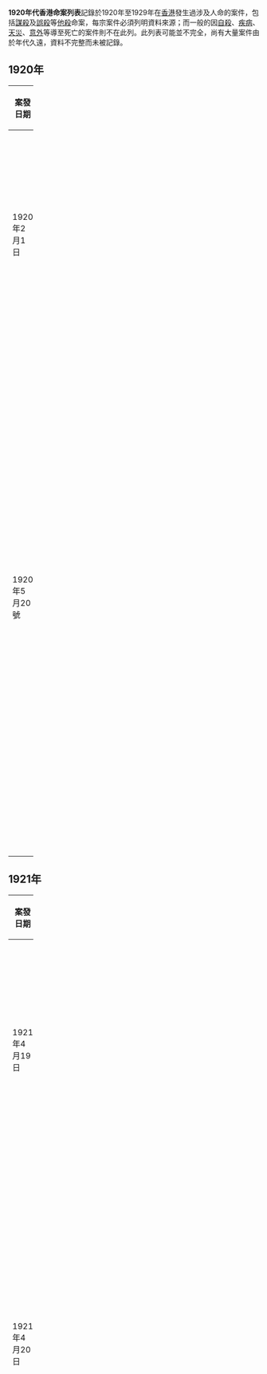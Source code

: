 '''1920年代香港命案列表'''記錄於1920年至1929年在[[香港|香港]]發生過涉及人命的案件，包括[[謀殺|謀殺]]及[[誤殺|誤殺]]等[[他殺|他殺]]命案，每宗案件必須列明資料來源；而一般的因[[自殺|自殺]]、[[疾病|疾病]]、[[天災|天災]]、[[意外|意外]]等導至死亡的案件則不在此列。此列表可能並不完全，尚有大量案件由於年代久遠，資料不完整而未被記錄。

== 1920年 ==
{|class="wikitable" width="100%"
|-
! width="15%" | 案發日期 !! width="20%" | 案件 !! width="65%" | 簡介 
|-

| 1920年2月1日 || 油麻地避風塘女屍案 || 油麻地避風塘海面發現一具女屍，手足被綑綁但無傷痕，疑被他殺。<ref>{{cite news |title=拾獲女屍 |date=1920-02-03 |work=香港華字日報 |page=3 |url= }}</ref>
|-
|1920年5月20號
|堅尼地城謀殺案
|麥華於西環堅尼地城4X號貨倉前刺死苦力陳燦。被告因死者以前是牛王仔， 對其割包搶米之事有所干涉， 兩人因此有所積怨<ref>{{Cite news|url=https://mmis.hkpl.gov.hk/coverpage/-/coverpage/view?_coverpage_WAR_mmisportalportlet_hsf=%E5%91%BD%E6%A1%88&_coverpage_WAR_mmisportalportlet_actual_q=%28%20verbatim_dc.collection%3A%28%22Old%5C%20HK%5C%20Newspapers%22%29%20%29%20AND+%28%20%28%20allTermsMandatory%3A%28true%29%20OR+all_dc.title%3A%28%E5%91%BD%E6%A1%88%29%20OR+all_dc.creator%3A%28%E5%91%BD%E6%A1%88%29%20OR+all_dc.contributor%3A%28%E5%91%BD%E6%A1%88%29%20OR+all_dc.subject%3A%28%E5%91%BD%E6%A1%88%29%20OR+fulltext%3A%28%E5%91%BD%E6%A1%88%29%20OR+all_dc.description%3A%28%E5%91%BD%E6%A1%88%29%20%29%20%29&_coverpage_WAR_mmisportalportlet_sort_field=dc.publicationdate_bsort&p_r_p_-1078056564_c=QF757YsWv59H%2FuxqfBwEJBHSzNMdleqg&_coverpage_WAR_mmisportalportlet_o=61&_coverpage_WAR_mmisportalportlet_sort_order=asc&_coverpage_WAR_mmisportalportlet_filter=dc.publicationdate_dt%3A%5B1920-01-01T00%3A00%3A00Z+TO+1929-12-31T15%3A59%3A59Z%5D|title=三年前之命案重題（6頁）|work=香港華字日報|publisher=922-08-18}}</ref>。 麥華被判死刑<ref>{{Cite news|url=https://mmis.hkpl.gov.hk/coverpage/-/coverpage/view?_coverpage_WAR_mmisportalportlet_hsf=%E9%BA%A5%E8%8F%AF&p_r_p_-1078056564_c=QF757YsWv59H%2FuxqfBwEJKPU%2BPzQ3ldZ&_coverpage_WAR_mmisportalportlet_o=1&_coverpage_WAR_mmisportalportlet_actual_q=%28%20verbatim_dc.collection%3A%28%22Old%5C%20HK%5C%20Newspapers%22%29%20%29%20AND+%28%20%28%20allTermsMandatory%3A%28true%29%20OR+all_dc.title%3A%28%E9%BA%A5%E8%8F%AF%29%20OR+all_dc.creator%3A%28%E9%BA%A5%E8%8F%AF%29%20OR+all_dc.contributor%3A%28%E9%BA%A5%E8%8F%AF%29%20OR+all_dc.subject%3A%28%E9%BA%A5%E8%8F%AF%29%20OR+fulltext%3A%28%E9%BA%A5%E8%8F%AF%29%20OR+all_dc.description%3A%28%E9%BA%A5%E8%8F%AF%29%20%29%20%29&_coverpage_WAR_mmisportalportlet_sort_field=score&_coverpage_WAR_mmisportalportlet_sort_order=desc&_coverpage_WAR_mmisportalportlet_filter=dc.publicationdate_dt%3A%5B1920-01-01T00%3A00%3A00Z+TO+1929-12-31T15%3A59%3A59Z%5D|title=謀殺案判結麥華被控謀殺陳燦一案|publisher=香港華字日報|date=1922-09-28}}</ref>， 於1922年10月25日上午6時伏法。 <ref>{{Cite news|url=https://mmis.hkpl.gov.hk/coverpage/-/coverpage/view?_coverpage_WAR_mmisportalportlet_hsf=%E9%BA%A5%E8%8F%AF&_coverpage_WAR_mmisportalportlet_actual_q=%28%20verbatim_dc.collection%3A%28%22Old%5C%20HK%5C%20Newspapers%22%29%20%29%20AND+%28%20%28%20allTermsMandatory%3A%28true%29%20OR+all_dc.title%3A%28%E9%BA%A5%E8%8F%AF%29%20OR+all_dc.creator%3A%28%E9%BA%A5%E8%8F%AF%29%20OR+all_dc.contributor%3A%28%E9%BA%A5%E8%8F%AF%29%20OR+all_dc.subject%3A%28%E9%BA%A5%E8%8F%AF%29%20OR+fulltext%3A%28%E9%BA%A5%E8%8F%AF%29%20OR+all_dc.description%3A%28%E9%BA%A5%E8%8F%AF%29%20%29%20%29&_coverpage_WAR_mmisportalportlet_sort_field=score&p_r_p_-1078056564_c=QF757YsWv59H%2FuxqfBwEJIsbFvlcd35z&_coverpage_WAR_mmisportalportlet_o=0&_coverpage_WAR_mmisportalportlet_sort_order=desc&_coverpage_WAR_mmisportalportlet_filter=dc.publicationdate_dt%3A%5B1920-01-01T00%3A00%3A00Z+TO+1929-12-31T15%3A59%3A59Z%5D|title=麥華仔受繯首刑|work=香港華字日報|date=1922-10-26}}</ref>
|}

== 1921年 ==
{|class="wikitable" width="100%"
|-
! width="15%" | 案發日期 !! width="20%" | 案件 !! width="65%" | 簡介 
|-

| 1921年4月19日 || 西環暗殺案 || 案發於西環第三街七十號三樓，黃覺被人以利刀刺中小腹，男子陳柄被捕。<ref>{{cite news |title=西環暗殺案 |date=1921-04-22 |work=香港華字日報 |page=12 |url= }}</ref>
|-

| 1921年4月20日 || 福生輪船命案 || 福生輪船由星加坡解返徒犯杜紀明經香港回潮汕原籍時，在船上因事與水手打架，杜紀明被人用鐵枝擊打頭部，重傷不治。<ref>{{cite news |title=船上人命案 |date=1921-04-20 |work=香港華字日報 |page=9 |url= }}</ref>
|-

| 1921年4月21日 || 貴華里苦力館命案 || 下午二時四十五分，貴華里五號三樓的苦力館發生打架，梁法（三十餘歲）被四人以利劍刺傷背脊、大脾、肚腹、左脅各處，梁法負責奔出，華警（550號）巡至，捕獲一名兇徒並執獲一把利劍，梁法指有人刺傷他並搶去其身上二百四十元銀紙，之後梁法傷重不治。警偵查後發現事件與賭博有關，涉事者為新寗輪船僱工，鶴山人麥林及新安人麥全被控。<ref>{{cite news |title=貴華里命案 |date=1921-04-22 |work=香港華字日報 |page=12 |url= }}</ref><ref>{{cite news |title=貴華里命案 |date=1921-04-23 |work=香港華字日報 |page=6 |url= }}</ref><ref>{{cite news |title=貴華里命案提堂 |date=1921-04-25 |work=香港華字日報 |page=6 |url= }}</ref>
|-

| 1921年5月11日 || 油麻地新填地街命案 || 下午四時許，以洗衣為業的婦人崔五，於油麻地新填地街456號門口，被熟客陳鍚珍以利刀連斬五刀，當場斃命。<ref>{{cite news |title=油麻地命案續聞 |date=1921-05-13 |work=香港華字日報 |page=6 |url= }}</ref>
|-
|1921年5月22日前（大概）
|上環新街市街苦力命案
|苦力謝詳被英差41號因懷疑街頭聚賭被在太陽穴猛擊一下， 謝逃跑時撞向牆角倒下， 英差追上連踢三腳， 其後斃命。其妻指英差嘗試以數百元擺平事件。法庭終判被告意外死亡。<ref>{{Cite news|url=https://mmis.hkpl.gov.hk/coverpage/-/coverpage/view?_coverpage_WAR_mmisportalportlet_hsf=%E8%8B%A6%E5%8A%9B%E6%84%8F%E5%A4%96&p_r_p_-1078056564_c=QF757YsWv59H%2FuxqfBwEJIV3kZ3ADjKh&_coverpage_WAR_mmisportalportlet_o=1&_coverpage_WAR_mmisportalportlet_actual_q=%28%20verbatim_dc.collection%3A%28%22Old%5C%20HK%5C%20Newspapers%22%29%20%29%20AND+%28%20%28%20allTermsMandatory%3A%28true%29%20OR+all_dc.title%3A%28%E8%8B%A6%E5%8A%9B%E6%84%8F%E5%A4%96%29%20OR+all_dc.creator%3A%28%E8%8B%A6%E5%8A%9B%E6%84%8F%E5%A4%96%29%20OR+all_dc.contributor%3A%28%E8%8B%A6%E5%8A%9B%E6%84%8F%E5%A4%96%29%20OR+all_dc.subject%3A%28%E8%8B%A6%E5%8A%9B%E6%84%8F%E5%A4%96%29%20OR+fulltext%3A%28%E8%8B%A6%E5%8A%9B%E6%84%8F%E5%A4%96%29%20OR+all_dc.description%3A%28%E8%8B%A6%E5%8A%9B%E6%84%8F%E5%A4%96%29%20%29%20%29&_coverpage_WAR_mmisportalportlet_sort_field=dc.publicationdate_bsort&_coverpage_WAR_mmisportalportlet_sort_order=asc|title=開審苦力意外殞命案續|work=香港華字日報 （９頁）|date=1921-06-15}}</ref> 
|-
|1921年6月12日
|咖啡園日人被殺案
|晚上8時許，日人棺匠xx芝加於咖啡園內被刺身亡。<ref>{{Cite news|url=https://mmis.hkpl.gov.hk/coverpage/-/coverpage/view?_coverpage_WAR_mmisportalportlet_hsf=%E5%92%96%E5%95%A1%E5%9C%92&_coverpage_WAR_mmisportalportlet_actual_q=%28%20verbatim_dc.collection%3A%28%22Old%5C%20HK%5C%20Newspapers%22%29%20%29%20AND+%28%20%28%20allTermsMandatory%3A%28true%29%20OR+all_dc.title%3A%28%E5%92%96%E5%95%A1%E5%9C%92%29%20OR+all_dc.creator%3A%28%E5%92%96%E5%95%A1%E5%9C%92%29%20OR+all_dc.contributor%3A%28%E5%92%96%E5%95%A1%E5%9C%92%29%20OR+all_dc.subject%3A%28%E5%92%96%E5%95%A1%E5%9C%92%29%20OR+fulltext%3A%28%E5%92%96%E5%95%A1%E5%9C%92%29%20OR+all_dc.description%3A%28%E5%92%96%E5%95%A1%E5%9C%92%29%20%29%20%29&_coverpage_WAR_mmisportalportlet_sort_field=dc.publicationdate_bsort&p_r_p_-1078056564_c=QF757YsWv59H%2FuxqfBwEJJ2VUM8eJ64D&_coverpage_WAR_mmisportalportlet_o=4&_coverpage_WAR_mmisportalportlet_sort_order=asc|title=咖啡園謀殺案|work=香港華字日報,|date=1921-06-13}}</ref><ref>{{Cite news|url=https://mmis.hkpl.gov.hk/coverpage/-/coverpage/view?_coverpage_WAR_mmisportalportlet_hsf=Hong+Kong+Telegraph+1921-06-13&_coverpage_WAR_mmisportalportlet_actual_q=%28%20all_dc.title%3A%28%22Hong%5C%20Kong%5C%20Telegraph%22%29%29%20AND+%28%20verbatim_dc.collection%3A%28%22Old%5C%20HK%5C%20Newspapers%22%29%29&_coverpage_WAR_mmisportalportlet_sort_field=dc.publicationdate_bsort&_coverpage_WAR_mmisportalportlet_freetext_filter=1921-06-13&p_r_p_-1078056564_c=QF757YsWv5%2FH7zGe%2FKF%2BFM4bBrsXZd5A&_coverpage_WAR_mmisportalportlet_o=0&_coverpage_WAR_mmisportalportlet_sort_order=desc|title=Japanese Murdered －A serious affairs at Sookumpoo|work=The Hong Kong Telegraph|accessdate=|date=1921-06-13}}</ref>
|-
|1921年7月6日
|李福隆謀殺案
|雷州半島大賊李福隆 （30餘歲， 外號妃肥）於油麻地新填地街式式酒樓被槍殺， 楊隋昌（37歲）被控告謀殺<ref>{{Cite news|url=https://mmis.hkpl.gov.hk/coverpage/-/coverpage/view?_coverpage_WAR_mmisportalportlet_hsf=%E6%9D%8E%E7%A6%8F%E9%9A%86&_coverpage_WAR_mmisportalportlet_actual_q=%28%20verbatim_dc.collection%3A%28%22Old%5C%20HK%5C%20Newspapers%22%29%20%29%20AND+%28%20%28%20allTermsMandatory%3A%28true%29%20OR+all_dc.title%3A%28%E6%9D%8E%E7%A6%8F%E9%9A%86%29%20OR+all_dc.creator%3A%28%E6%9D%8E%E7%A6%8F%E9%9A%86%29%20OR+all_dc.contributor%3A%28%E6%9D%8E%E7%A6%8F%E9%9A%86%29%20OR+all_dc.subject%3A%28%E6%9D%8E%E7%A6%8F%E9%9A%86%29%20OR+fulltext%3A%28%E6%9D%8E%E7%A6%8F%E9%9A%86%29%20OR+all_dc.description%3A%28%E6%9D%8E%E7%A6%8F%E9%9A%86%29%20%29%20%29&_coverpage_WAR_mmisportalportlet_sort_field=dc.publicationdate_bsort&p_r_p_-1078056564_c=QF757YsWv59H%2FuxqfBwEJP1BQyd3sB%2Ba&_coverpage_WAR_mmisportalportlet_o=26&_coverpage_WAR_mmisportalportlet_sort_order=asc|title=謀殺李福隆案提堂|work=華字日報 (6頁）|date=1921-07-09}}</ref>。 李福隆大有背景，燒殺搶劫，殘害百姓， 活躍於雷州半島及海南島一帶， 後來港購買武器被刺殺。<ref>{{Cite web|title=民國時期土匪恐怖活動研究|url=http://www.criminallaw.com.cn/article/default.asp?id=10501}}</ref>
|-
|1921年8月13日
|康樂酒店命案
|晚上11時半，西班牙人鴨都喇在酒店3樓被其妻刺死。 妻癇疾未癒，懷疑神志錯亂下殺人。 <ref>{{Cite news|url=https://mmis.hkpl.gov.hk/coverpage/-/coverpage/view?_coverpage_WAR_mmisportalportlet_hsf=%E5%91%BD%E6%A1%88&p_r_p_-1078056564_c=QF757YsWv59H%2FuxqfBwEJP2EfZVLGrLS&_coverpage_WAR_mmisportalportlet_o=26&_coverpage_WAR_mmisportalportlet_actual_q=%28%20verbatim_dc.collection%3A%28%22Old%5C%20HK%5C%20Newspapers%22%29%20%29%20AND+%28%20%28%20allTermsMandatory%3A%28true%29%20OR+all_dc.title%3A%28%E5%91%BD%E6%A1%88%29%20OR+all_dc.creator%3A%28%E5%91%BD%E6%A1%88%29%20OR+all_dc.contributor%3A%28%E5%91%BD%E6%A1%88%29%20OR+all_dc.subject%3A%28%E5%91%BD%E6%A1%88%29%20OR+fulltext%3A%28%E5%91%BD%E6%A1%88%29%20OR+all_dc.description%3A%28%E5%91%BD%E6%A1%88%29%20%29%20%29&_coverpage_WAR_mmisportalportlet_sort_order=asc&_coverpage_WAR_mmisportalportlet_sort_field=dc.publicationdate_bsort&_coverpage_WAR_mmisportalportlet_filter=dc.publicationdate_dt%3A%5B1920-01-01T00%3A00%3A00Z+TO+1929-12-31T15%3A59%3A59Z%5D|title=康樂酒店命案續聞|work=香港華字日報（3頁）|date=1921-08-16}}</ref>
|-
|1921年8月16日
|周豐年戲班李少帆被殺案
|晚上8時半， [https://xiangyu-macau.oss-cn-hongkong.aliyuncs.com/app/szb/pc/content/202009/21/content_71086.html 李少帆]在中環和平戲院演出《和尙娶老婆》之際， 被一百布長衫男子槍斃。 事後小販楊高（28歲）於廁所被捕， 但疑犯身上找不到任何兇器，疑點衆多，實無法證明他就是兇手，最後無罪釋放，但有探員懷疑與女色有關。 <ref>{{Cite news|url=https://mmis.hkpl.gov.hk/coverpage/-/coverpage/view?_coverpage_WAR_mmisportalportlet_hsf=%E6%9D%8E%E5%B0%91%E5%B8%86&p_r_p_-1078056564_c=QF757YsWv59H%2FuxqfBwEJK1ZuL7RR2JG&_coverpage_WAR_mmisportalportlet_o=0&_coverpage_WAR_mmisportalportlet_actual_q=%28%20verbatim_dc.collection%3A%28%22Old%5C%20HK%5C%20Newspapers%22%29%20%29%20AND+%28%20%28%20allTermsMandatory%3A%28true%29%20OR+all_dc.title%3A%28%E6%9D%8E%E5%B0%91%E5%B8%86%29%20OR+all_dc.creator%3A%28%E6%9D%8E%E5%B0%91%E5%B8%86%29%20OR+all_dc.contributor%3A%28%E6%9D%8E%E5%B0%91%E5%B8%86%29%20OR+all_dc.subject%3A%28%E6%9D%8E%E5%B0%91%E5%B8%86%29%20OR+fulltext%3A%28%E6%9D%8E%E5%B0%91%E5%B8%86%29%20OR+all_dc.description%3A%28%E6%9D%8E%E5%B0%91%E5%B8%86%29%20%29%20%29&_coverpage_WAR_mmisportalportlet_sort_field=dc.publicationdate_bsort&_coverpage_WAR_mmisportalportlet_sort_order=asc|title=李少帆被人狙擊殞命續聞|work=香港華字日報|date=1921-08-18}}</ref><ref>{{Cite news|url=https://mmis.hkpl.gov.hk/coverpage/-/coverpage/view?_coverpage_WAR_mmisportalportlet_hsf=%E6%9D%8E%E5%B0%91%E5%B8%86&p_r_p_-1078056564_c=QF757YsWv59H%2FuxqfBwEJIAqS6aFDGFy&_coverpage_WAR_mmisportalportlet_o=16&_coverpage_WAR_mmisportalportlet_actual_q=%28%20verbatim_dc.collection%3A%28%22Old%5C%20HK%5C%20Newspapers%22%29%20%29%20AND+%28%20%28%20allTermsMandatory%3A%28true%29%20OR+all_dc.title%3A%28%E6%9D%8E%E5%B0%91%E5%B8%86%29%20OR+all_dc.creator%3A%28%E6%9D%8E%E5%B0%91%E5%B8%86%29%20OR+all_dc.contributor%3A%28%E6%9D%8E%E5%B0%91%E5%B8%86%29%20OR+all_dc.subject%3A%28%E6%9D%8E%E5%B0%91%E5%B8%86%29%20OR+fulltext%3A%28%E6%9D%8E%E5%B0%91%E5%B8%86%29%20OR+all_dc.description%3A%28%E6%9D%8E%E5%B0%91%E5%B8%86%29%20%29%20%29&_coverpage_WAR_mmisportalportlet_sort_field=dc.publicationdate_bsort&_coverpage_WAR_mmisportalportlet_sort_order=asc|title=被控謀殺李少帆案判決楊高無罪釋放|work=香港華字日報|date=1921-09-14}}</ref>李出殯之日於大道中婦女觀者眾多，被街市中人斥不知廉恥， 對其撒以魚鱗魚血， 或以石頭投擲。<ref>{{Cite news|url=https://mmis.hkpl.gov.hk/coverpage/-/coverpage/view?_coverpage_WAR_mmisportalportlet_hsf=%E6%9D%8E%E5%B0%91%E5%B8%86&p_r_p_-1078056564_c=QF757YsWv59H%2FuxqfBwEJN91bdK3MgE%2F&_coverpage_WAR_mmisportalportlet_o=2&_coverpage_WAR_mmisportalportlet_actual_q=%28%20verbatim_dc.collection%3A%28%22Old%5C%20HK%5C%20Newspapers%22%29%20%29%20AND+%28%20%28%20allTermsMandatory%3A%28true%29%20OR+all_dc.title%3A%28%E6%9D%8E%E5%B0%91%E5%B8%86%29%20OR+all_dc.creator%3A%28%E6%9D%8E%E5%B0%91%E5%B8%86%29%20OR+all_dc.contributor%3A%28%E6%9D%8E%E5%B0%91%E5%B8%86%29%20OR+all_dc.subject%3A%28%E6%9D%8E%E5%B0%91%E5%B8%86%29%20OR+fulltext%3A%28%E6%9D%8E%E5%B0%91%E5%B8%86%29%20OR+all_dc.description%3A%28%E6%9D%8E%E5%B0%91%E5%B8%86%29%20%29%20%29&_coverpage_WAR_mmisportalportlet_sort_order=asc&_coverpage_WAR_mmisportalportlet_sort_field=dc.publicationdate_bsort|title=李少帆中槍殞命四誌|work=香港華字日報|date=1921-08-22}}</ref> 
|-
|1921年8月20日
|灣仔命案
|灣仔海旁東37號順興單車鋪店東黃發被人槍殺。<ref>{{Cite news|url=https://mmis.hkpl.gov.hk/coverpage/-/coverpage/view?_coverpage_WAR_mmisportalportlet_hsf=%E5%91%BD%E6%A1%88&p_r_p_-1078056564_c=QF757YsWv59H%2FuxqfBwEJIRhMFpZfmEW&_coverpage_WAR_mmisportalportlet_o=34&_coverpage_WAR_mmisportalportlet_actual_q=%28%20verbatim_dc.collection%3A%28%22Old%5C%20HK%5C%20Newspapers%22%29%20%29%20AND+%28%20%28%20allTermsMandatory%3A%28true%29%20OR+all_dc.title%3A%28%E5%91%BD%E6%A1%88%29%20OR+all_dc.creator%3A%28%E5%91%BD%E6%A1%88%29%20OR+all_dc.contributor%3A%28%E5%91%BD%E6%A1%88%29%20OR+all_dc.subject%3A%28%E5%91%BD%E6%A1%88%29%20OR+fulltext%3A%28%E5%91%BD%E6%A1%88%29%20OR+all_dc.description%3A%28%E5%91%BD%E6%A1%88%29%20%29%20%29&_coverpage_WAR_mmisportalportlet_sort_field=dc.publicationdate_bsort&_coverpage_WAR_mmisportalportlet_sort_order=asc&_coverpage_WAR_mmisportalportlet_filter=dc.publicationdate_dt%3A%5B1920-01-01T00%3A00%3A00Z+TO+1929-12-31T15%3A59%3A59Z%5D|title=灣仔命案續聞|work=香港華字日報|date=1921-10-25}}</ref>
|}

== 1922年 ==
{|class="wikitable" width="100%"
|-
! width="15%" | 案發日期 !! width="20%" | 案件 !! width="65%" | 簡介 
|-

| 1922年2月24日 || 寶泰辦館副司理被殺案 || 海員梁和（28歲）開槍擊斃寶泰辦館副司理梁玉堂，謀殺罪成，判繯首死刑。1922年8月30日在域利監獄內執行繯首死刑。<ref>{{cite news |title=海員梁和已執行繯首刑 |date=1922-08-31 |work=香港華字日報 |page=3 |url= }}</ref>
|-

| 1922年5月8日 || 深水南灣浮屍案 || 深水南灣海面發現一具男屍，男屍約二十歲，無穿衣服，兩手在前被綑綁，頸有勒痕，下半身已失去。<ref>{{cite news |title=海有浮屍 |date=1922-05-09 |work=香港華字日報 |page=6 |url= }}</ref> 死者為鄧福志，於其兄走私硫磺樟腦獲利。 案發當日兄弟及姪出海，突然被人追截並擄走及綑綁。根據一證人蛋婦稱， 有人喝罵其兄弟向東莞差弁報告以致其走私被截獲，兄弟否認。 後來姪自行鬆綁跳海， 兄弟被拋下水。<ref>{{Cite news|url=https://mmis.hkpl.gov.hk/coverpage/-/coverpage/view?_coverpage_WAR_mmisportalportlet_hsf=%E6%B7%B1%E6%B0%B4%E7%81%A3&p_r_p_-1078056564_c=QF757YsWv59H%2FuxqfBwEJLxI%2FvlwoniA&_coverpage_WAR_mmisportalportlet_o=3&_coverpage_WAR_mmisportalportlet_actual_q=%28%20verbatim_dc.collection%3A%28%22Old%5C%20HK%5C%20Newspapers%22%29%20%29%20AND+%28%20%28%20allTermsMandatory%3A%28true%29%20OR+all_dc.title%3A%28%E6%B7%B1%E6%B0%B4%E7%81%A3%29%20OR+all_dc.creator%3A%28%E6%B7%B1%E6%B0%B4%E7%81%A3%29%20OR+all_dc.contributor%3A%28%E6%B7%B1%E6%B0%B4%E7%81%A3%29%20OR+all_dc.subject%3A%28%E6%B7%B1%E6%B0%B4%E7%81%A3%29%20OR+fulltext%3A%28%E6%B7%B1%E6%B0%B4%E7%81%A3%29%20OR+all_dc.description%3A%28%E6%B7%B1%E6%B0%B4%E7%81%A3%29%20%29%20%29&_coverpage_WAR_mmisportalportlet_sort_field=score&_coverpage_WAR_mmisportalportlet_sort_order=desc&_coverpage_WAR_mmisportalportlet_filter=dc.publicationdate_dt%3A%5B1920-01-01T00%3A00%3A00Z+TO+1929-12-31T15%3A59%3A59Z%5D|title=深水灣命案開審|work=香港華字日報|date=1922-05-19}}</ref>譚興、譚泰、譚美、譚根四人被告謀殺<ref>{{Cite news|url=https://mmis.hkpl.gov.hk/coverpage/-/coverpage/view?_coverpage_WAR_mmisportalportlet_hsf=%E6%B7%B1%E6%B0%B4%E7%81%A3&_coverpage_WAR_mmisportalportlet_actual_q=%28%20verbatim_dc.collection%3A%28%22Old%5C%20HK%5C%20Newspapers%22%29%20%29%20AND+%28%20%28%20allTermsMandatory%3A%28true%29%20OR+all_dc.title%3A%28%E6%B7%B1%E6%B0%B4%E7%81%A3%29%20OR+all_dc.creator%3A%28%E6%B7%B1%E6%B0%B4%E7%81%A3%29%20OR+all_dc.contributor%3A%28%E6%B7%B1%E6%B0%B4%E7%81%A3%29%20OR+all_dc.subject%3A%28%E6%B7%B1%E6%B0%B4%E7%81%A3%29%20OR+fulltext%3A%28%E6%B7%B1%E6%B0%B4%E7%81%A3%29%20OR+all_dc.description%3A%28%E6%B7%B1%E6%B0%B4%E7%81%A3%29%20%29%20%29&_coverpage_WAR_mmisportalportlet_sort_field=score&p_r_p_-1078056564_c=QF757YsWv59H%2FuxqfBwEJIlVdstaEfa2&_coverpage_WAR_mmisportalportlet_o=2&_coverpage_WAR_mmisportalportlet_sort_order=desc&_coverpage_WAR_mmisportalportlet_filter=dc.publicationdate_dt%3A%5B1920-01-01T00%3A00%3A00Z+TO+1929-12-31T15%3A59%3A59Z%5D|title=深水灣命案續聞|work=香港華字日報|date=1922-06-23}}</ref>，但後來獲釋。<ref>{{Cite news|url=https://mmis.hkpl.gov.hk/coverpage/-/coverpage/view?_coverpage_WAR_mmisportalportlet_hsf=%E5%88%A4%E9%87%8B&_coverpage_WAR_mmisportalportlet_actual_q=%28%20verbatim_dc.collection%3A%28%22Old%5C%20HK%5C%20Newspapers%22%29%20%29%20AND+%28%20%28%20allTermsMandatory%3A%28true%29%20OR+all_dc.title%3A%28%E5%88%A4%E9%87%8B%29%20OR+all_dc.creator%3A%28%E5%88%A4%E9%87%8B%29%20OR+all_dc.contributor%3A%28%E5%88%A4%E9%87%8B%29%20OR+all_dc.subject%3A%28%E5%88%A4%E9%87%8B%29%20OR+fulltext%3A%28%E5%88%A4%E9%87%8B%29%20OR+all_dc.description%3A%28%E5%88%A4%E9%87%8B%29%20%29%20%29&_coverpage_WAR_mmisportalportlet_sort_field=score&p_r_p_-1078056564_c=QF757YsWv59H%2FuxqfBwEJAzYrfzie6eX&_coverpage_WAR_mmisportalportlet_o=0&_coverpage_WAR_mmisportalportlet_sort_order=desc&_coverpage_WAR_mmisportalportlet_filter=dc.publicationdate_dt%3A%5B1920-01-01T00%3A00%3A00Z+TO+1929-12-31T15%3A59%3A59Z%5D|title=深水灣命案判釋|work=香港華字日報, 1922-06-26|date=1922-06-26}}</ref>
|-

| 1922年5月15日 || 油麻地新填地街槍殺案 || 晚上約八時四十五分，案發於油麻地新填地街十五號，即東海樓對面，補爐人關成年（30歳）被人槍傷背部。<ref name="#1">{{cite news |title=又有命案兩宗 |date=1922-05-17 |work=香港華字日報 |page=6 |url= }}</ref>
|-

| 1922年5月15日 || 中環吉士笠街開槍案 || 晚上約九時，賣花人江新年（約30歳）在中環吉士笠街三號門口，被人由背後連開三槍，打中其腹部及胸部，送院搶救後不治。<ref name="#1"/>
|-
|1922年7月10日
|灣仔命案
|曾麒在灣仔被人以槍轟斃。<ref>{{Cite news|url=https://mmis.hkpl.gov.hk/coverpage/-/coverpage/view?_coverpage_WAR_mmisportalportlet_hsf=%E5%91%BD%E6%A1%88&p_r_p_-1078056564_c=QF757YsWv59H%2FuxqfBwEJJHCPgj%2FjsW6&_coverpage_WAR_mmisportalportlet_o=52&_coverpage_WAR_mmisportalportlet_actual_q=%28%20verbatim_dc.collection%3A%28%22Old%5C%20HK%5C%20Newspapers%22%29%20%29%20AND+%28%20%28%20allTermsMandatory%3A%28true%29%20OR+all_dc.title%3A%28%E5%91%BD%E6%A1%88%29%20OR+all_dc.creator%3A%28%E5%91%BD%E6%A1%88%29%20OR+all_dc.contributor%3A%28%E5%91%BD%E6%A1%88%29%20OR+all_dc.subject%3A%28%E5%91%BD%E6%A1%88%29%20OR+fulltext%3A%28%E5%91%BD%E6%A1%88%29%20OR+all_dc.description%3A%28%E5%91%BD%E6%A1%88%29%20%29%20%29&_coverpage_WAR_mmisportalportlet_sort_field=dc.publicationdate_bsort&_coverpage_WAR_mmisportalportlet_sort_order=asc&_coverpage_WAR_mmisportalportlet_filter=dc.publicationdate_dt%3A%5B1920-01-01T00%3A00%3A00Z+TO+1929-12-31T15%3A59%3A59Z%5D|title=灣仔命案|work=香港華字日報|date=1922-07-11}}</ref>
|-
|1922年7月12日
|德輔道西命案
|凌晨4時， 同泰牛皮店東何星橋第五妾少婦吳X文被人潛入房內以菜刀斬死。警員到現場發現天窗有一繩垂吊而下，懷疑賊由瓦片而下。死者有一名前夫名馮芝春前星期曾在華民政務司署與死者理論。<ref>{{Cite news|url=https://mmis.hkpl.gov.hk/coverpage/-/coverpage/view?_coverpage_WAR_mmisportalportlet_hsf=%E5%91%BD%E6%A1%88&_coverpage_WAR_mmisportalportlet_actual_q=%28%20verbatim_dc.collection%3A%28%22Old%5C%20HK%5C%20Newspapers%22%29%20%29%20AND+%28%20%28%20allTermsMandatory%3A%28true%29%20OR+all_dc.title%3A%28%E5%91%BD%E6%A1%88%29%20OR+all_dc.creator%3A%28%E5%91%BD%E6%A1%88%29%20OR+all_dc.contributor%3A%28%E5%91%BD%E6%A1%88%29%20OR+all_dc.subject%3A%28%E5%91%BD%E6%A1%88%29%20OR+fulltext%3A%28%E5%91%BD%E6%A1%88%29%20OR+all_dc.description%3A%28%E5%91%BD%E6%A1%88%29%20%29%20%29&_coverpage_WAR_mmisportalportlet_sort_field=dc.publicationdate_bsort&p_r_p_-1078056564_c=QF757YsWv59H%2FuxqfBwEJMAFuEeBR%2FLA&_coverpage_WAR_mmisportalportlet_o=54&_coverpage_WAR_mmisportalportlet_sort_order=asc&_coverpage_WAR_mmisportalportlet_filter=dc.publicationdate_dt%3A%5B1920-01-01T00%3A00%3A00Z+TO+1929-12-31T15%3A59%3A59Z%5D|title=德輔道西命案|work=香港華字日報|date=1922-07-13}}</ref>
|-
|1922年7月14日
|灣仔海旁東禮田日本洋貨店
|剪髮匠余林清在洋貨店樓下因爭水喉用以打波大木棍把該店侍役岑樂擊斃。<ref>{{Cite news|url=https://mmis.hkpl.gov.hk/coverpage/-/coverpage/view?_coverpage_WAR_mmisportalportlet_hsf=%E5%91%BD%E6%A1%88&p_r_p_-1078056564_c=QF757YsWv59H%2FuxqfBwEJH162X48hHFa&_coverpage_WAR_mmisportalportlet_o=59&_coverpage_WAR_mmisportalportlet_actual_q=%28%20verbatim_dc.collection%3A%28%22Old%5C%20HK%5C%20Newspapers%22%29%20%29%20AND+%28%20%28%20allTermsMandatory%3A%28true%29%20OR+all_dc.title%3A%28%E5%91%BD%E6%A1%88%29%20OR+all_dc.creator%3A%28%E5%91%BD%E6%A1%88%29%20OR+all_dc.contributor%3A%28%E5%91%BD%E6%A1%88%29%20OR+all_dc.subject%3A%28%E5%91%BD%E6%A1%88%29%20OR+fulltext%3A%28%E5%91%BD%E6%A1%88%29%20OR+all_dc.description%3A%28%E5%91%BD%E6%A1%88%29%20%29%20%29&_coverpage_WAR_mmisportalportlet_sort_field=dc.publicationdate_bsort&_coverpage_WAR_mmisportalportlet_sort_order=asc&_coverpage_WAR_mmisportalportlet_filter=dc.publicationdate_dt%3A%5B1920-01-01T00%3A00%3A00Z+TO+1929-12-31T15%3A59%3A59Z%5D|title=爭水命案續審|work=香港華字日報（6頁）|date=1922-08-02}}</ref>
|-
|1922年7月22日
|九龍城宋王臺命案
|下午3時半一少婦郭蕙馨與同屋少男黃玉錫（19歲）在宋王臺遊玩時被四人問何故在此， 黃答在此遊玩， 然後喊救命， 被四人以利器襲擊致死。<ref>{{Cite news|url=https://mmis.hkpl.gov.hk/coverpage/-/coverpage/view?_coverpage_WAR_mmisportalportlet_hsf=%E5%91%BD%E6%A1%88&_coverpage_WAR_mmisportalportlet_actual_q=%28%20verbatim_dc.collection%3A%28%22Old%5C%20HK%5C%20Newspapers%22%29%20%29%20AND+%28%20%28%20allTermsMandatory%3A%28true%29%20OR+all_dc.title%3A%28%E5%91%BD%E6%A1%88%29%20OR+all_dc.creator%3A%28%E5%91%BD%E6%A1%88%29%20OR+all_dc.contributor%3A%28%E5%91%BD%E6%A1%88%29%20OR+all_dc.subject%3A%28%E5%91%BD%E6%A1%88%29%20OR+fulltext%3A%28%E5%91%BD%E6%A1%88%29%20OR+all_dc.description%3A%28%E5%91%BD%E6%A1%88%29%20%29%20%29&_coverpage_WAR_mmisportalportlet_sort_field=dc.publicationdate_bsort&p_r_p_-1078056564_c=QF757YsWv59H%2FuxqfBwEJOIVAgisB%2Bcl&_coverpage_WAR_mmisportalportlet_o=56&_coverpage_WAR_mmisportalportlet_sort_order=asc&_coverpage_WAR_mmisportalportlet_filter=dc.publicationdate_dt%3A%5B1920-01-01T00%3A00%3A00Z+TO+1929-12-31T15%3A59%3A59Z%5D|title=宋王臺又發生命案|work=香港華字日報（6頁）|date=1922-07-25}}</ref>
|-
|1922年10月13日
|西環牛奶公司命案
|西環薄扶林[[DFI零售集團|牛奶公司]]管工頭早上發現看更被人捆綁，口有布塞， 身上有禾草及被火水滲透的草紙及舊報， 身上有3傷， 已奄奄一息， 送院前死亡。 <ref>{{Cite news|url=https://mmis.hkpl.gov.hk/coverpage/-/coverpage/view?_coverpage_WAR_mmisportalportlet_hsf=%E5%91%BD%E6%A1%88&_coverpage_WAR_mmisportalportlet_actual_q=%28%20verbatim_dc.collection%3A%28%22Old%5C%20HK%5C%20Newspapers%22%29%20%29%20AND+%28%20%28%20allTermsMandatory%3A%28true%29%20OR+all_dc.title%3A%28%E5%91%BD%E6%A1%88%29%20OR+all_dc.creator%3A%28%E5%91%BD%E6%A1%88%29%20OR+all_dc.contributor%3A%28%E5%91%BD%E6%A1%88%29%20OR+all_dc.subject%3A%28%E5%91%BD%E6%A1%88%29%20OR+fulltext%3A%28%E5%91%BD%E6%A1%88%29%20OR+all_dc.description%3A%28%E5%91%BD%E6%A1%88%29%20%29%20%29&_coverpage_WAR_mmisportalportlet_sort_field=dc.publicationdate_bsort&p_r_p_-1078056564_c=QF757YsWv59H%2FuxqfBwEJC69FFUyYt9w&_coverpage_WAR_mmisportalportlet_o=69&_coverpage_WAR_mmisportalportlet_sort_order=asc&_coverpage_WAR_mmisportalportlet_filter=dc.publicationdate_dt%3A%5B1920-01-01T00%3A00%3A00Z+TO+1929-12-31T15%3A59%3A59Z%5D|title=牛奶公司命案|work=香港華字日報|date=1922-10-14}}</ref>
|-
|1922年10月25日
|四方街6號命案
|苦力譚達於晚上7時半左右被3－4人以利器刺傷， 翌日斃命。據稱死前尚能言語時，譚認得其中兩人面目，為[[市政局_(香港)|潔淨局]]苦力云云。<ref>{{Cite news|url=https://mmis.hkpl.gov.hk/coverpage/-/coverpage/view?_coverpage_WAR_mmisportalportlet_hsf=%E5%91%BD%E6%A1%88&_coverpage_WAR_mmisportalportlet_actual_q=%28%20verbatim_dc.collection%3A%28%22Old%5C%20HK%5C%20Newspapers%22%29%20%29%20AND+%28%20%28%20allTermsMandatory%3A%28true%29%20OR+all_dc.title%3A%28%E5%91%BD%E6%A1%88%29%20OR+all_dc.creator%3A%28%E5%91%BD%E6%A1%88%29%20OR+all_dc.contributor%3A%28%E5%91%BD%E6%A1%88%29%20OR+all_dc.subject%3A%28%E5%91%BD%E6%A1%88%29%20OR+fulltext%3A%28%E5%91%BD%E6%A1%88%29%20OR+all_dc.description%3A%28%E5%91%BD%E6%A1%88%29%20%29%20%29&_coverpage_WAR_mmisportalportlet_sort_field=dc.publicationdate_bsort&p_r_p_-1078056564_c=QF757YsWv59H%2FuxqfBwEJCwDIuY6lHlQ&_coverpage_WAR_mmisportalportlet_o=72&_coverpage_WAR_mmisportalportlet_sort_order=asc&_coverpage_WAR_mmisportalportlet_filter=dc.publicationdate_dt%3A%5B1920-01-01T00%3A00%3A00Z+TO+1929-12-31T15%3A59%3A59Z%5D|title=四方街又發生命案|work=香港華字日報|publisher=1922-10-27}}</ref>潔淨局苦力林榮後被捕<ref>{{Cite news|url=https://mmis.hkpl.gov.hk/coverpage/-/coverpage/view?_coverpage_WAR_mmisportalportlet_hsf=%E5%9B%9B%E6%96%B9%E8%A1%97%E5%91%BD%E6%A1%88&_coverpage_WAR_mmisportalportlet_actual_q=%28%20verbatim_dc.collection%3A%28%22Old%5C%20HK%5C%20Newspapers%22%29%20%29%20AND+%28%20%28%20allTermsMandatory%3A%28true%29%20OR+all_dc.title%3A%28%E5%9B%9B%E6%96%B9%E8%A1%97%E5%91%BD%E6%A1%88%29%20OR+all_dc.creator%3A%28%E5%9B%9B%E6%96%B9%E8%A1%97%E5%91%BD%E6%A1%88%29%20OR+all_dc.contributor%3A%28%E5%9B%9B%E6%96%B9%E8%A1%97%E5%91%BD%E6%A1%88%29%20OR+all_dc.subject%3A%28%E5%9B%9B%E6%96%B9%E8%A1%97%E5%91%BD%E6%A1%88%29%20OR+fulltext%3A%28%E5%9B%9B%E6%96%B9%E8%A1%97%E5%91%BD%E6%A1%88%29%20OR+all_dc.description%3A%28%E5%9B%9B%E6%96%B9%E8%A1%97%E5%91%BD%E6%A1%88%29%20%29%20%29&_coverpage_WAR_mmisportalportlet_sort_field=score&p_r_p_-1078056564_c=QF757YsWv59H%2FuxqfBwEJFPSABrIOTpz&_coverpage_WAR_mmisportalportlet_o=2&_coverpage_WAR_mmisportalportlet_sort_order=desc|work=香港華字日報 （6頁）|date=1922-11-09|title=四方街命案詳臬}}</ref>，被判死刑， 於12月27日5時3分伏法<ref>{{Cite news|url=https://mmis.hkpl.gov.hk/coverpage/-/coverpage/view?_coverpage_WAR_mmisportalportlet_hsf=%E6%9E%97%E6%A6%AE&p_r_p_-1078056564_c=QF757YsWv59H%2FuxqfBwEJC0PCRdI3A9v&_coverpage_WAR_mmisportalportlet_o=0&_coverpage_WAR_mmisportalportlet_actual_q=%28%20verbatim_dc.collection%3A%28%22Old%5C%20HK%5C%20Newspapers%22%29%20%29%20AND+%28%20%28%20allTermsMandatory%3A%28true%29%20OR+all_dc.title%3A%28%E6%9E%97%E6%A6%AE%29%20OR+all_dc.creator%3A%28%E6%9E%97%E6%A6%AE%29%20OR+all_dc.contributor%3A%28%E6%9E%97%E6%A6%AE%29%20OR+all_dc.subject%3A%28%E6%9E%97%E6%A6%AE%29%20OR+fulltext%3A%28%E6%9E%97%E6%A6%AE%29%20OR+all_dc.description%3A%28%E6%9E%97%E6%A6%AE%29%20%29%20%29&_coverpage_WAR_mmisportalportlet_sort_order=desc&_coverpage_WAR_mmisportalportlet_sort_field=score&_coverpage_WAR_mmisportalportlet_filter=dc.publicationdate_dt%3A%5B1920-01-01T00%3A00%3A00Z+TO+1929-12-31T15%3A59%3A59Z%5D|title=林榮已正法|work=香港華字日報|date=1922-12-28}}</ref>。
|-
|1922 年11月1日
|大道中三元茶居命案
|順利油漆東主溫高在品茗時與三人爭執， 稱以合法手槍（有牌）自衛， 亦自願投案。事件中其中一人曾和傷重死亡。<ref>{{Cite news|url=https://mmis.hkpl.gov.hk/coverpage/-/coverpage/view?_coverpage_WAR_mmisportalportlet_hsf=%E5%91%BD%E6%A1%88&_coverpage_WAR_mmisportalportlet_actual_q=%28%20verbatim_dc.collection%3A%28%22Old%5C%20HK%5C%20Newspapers%22%29%20%29%20AND+%28%20%28%20allTermsMandatory%3A%28true%29%20OR+all_dc.title%3A%28%E5%91%BD%E6%A1%88%29%20OR+all_dc.creator%3A%28%E5%91%BD%E6%A1%88%29%20OR+all_dc.contributor%3A%28%E5%91%BD%E6%A1%88%29%20OR+all_dc.subject%3A%28%E5%91%BD%E6%A1%88%29%20OR+fulltext%3A%28%E5%91%BD%E6%A1%88%29%20OR+all_dc.description%3A%28%E5%91%BD%E6%A1%88%29%20%29%20%29&_coverpage_WAR_mmisportalportlet_sort_field=dc.publicationdate_bsort&p_r_p_-1078056564_c=QF757YsWv59H%2FuxqfBwEJCElSaCsB0zy&_coverpage_WAR_mmisportalportlet_o=73&_coverpage_WAR_mmisportalportlet_sort_order=asc&_coverpage_WAR_mmisportalportlet_filter=dc.publicationdate_dt%3A%5B1920-01-01T00%3A00%3A00Z+TO+1929-12-31T15%3A59%3A59Z%5D|title=大道中三元茶居中之命案|work=香港華字日報|date=1922-11-02}}</ref>
|}

洋貨店
== 1923年 ==
{|class="wikitable" width="100%"
|-
! width="15%" | 案發日期 !! width="20%" | 案件 !! width="65%" | 簡介 
|-

| 1923年1月5日 || 大埔元朗墟命案 || 案發於新界大埔元朗墟有一未編門牌之屋內，老婦黃周氏（72歲）被人殺死，老婦手腳均被綑綁，頭上有一條打了兩個死結的白帶環繞。<ref>{{cite news |title=新界命案 |date=1923-01-06 |work=香港華字日報 page=6 |url= }}</ref>
|-
|1923年2月21日
|蘇杭街雙命案
|蘇杭街31號寶祥點點伴陸福於早上1點鐘發狂以菜刀斬死同事子之梁銳賢（10歲）及梁銳培（1歲），後被證實患有神經病。<ref>{{Cite news|url=https://mmis.hkpl.gov.hk/coverpage/-/coverpage/view?_coverpage_WAR_mmisportalportlet_hsf=%E5%91%BD%E6%A1%88&p_r_p_-1078056564_c=QF757YsWv59H%2FuxqfBwEJMx2MVBhHgG%2F&_coverpage_WAR_mmisportalportlet_o=86&_coverpage_WAR_mmisportalportlet_actual_q=%28%20verbatim_dc.collection%3A%28%22Old%5C%20HK%5C%20Newspapers%22%29%20%29%20AND+%28%20%28%20allTermsMandatory%3A%28true%29%20OR+all_dc.title%3A%28%E5%91%BD%E6%A1%88%29%20OR+all_dc.creator%3A%28%E5%91%BD%E6%A1%88%29%20OR+all_dc.contributor%3A%28%E5%91%BD%E6%A1%88%29%20OR+all_dc.subject%3A%28%E5%91%BD%E6%A1%88%29%20OR+fulltext%3A%28%E5%91%BD%E6%A1%88%29%20OR+all_dc.description%3A%28%E5%91%BD%E6%A1%88%29%20%29%20%29&_coverpage_WAR_mmisportalportlet_sort_field=dc.publicationdate_bsort&_coverpage_WAR_mmisportalportlet_sort_order=asc&_coverpage_WAR_mmisportalportlet_filter=dc.publicationdate_dt%3A%5B1920-01-01T00%3A00%3A00Z+TO+1929-12-31T15%3A59%3A59Z%5D|title=蘇杭街雙命案|work=香港華字日報|date=1923-03-08}}</ref>
|-

| 1923年8月28日 || 油麻地吳淞街命案 || 關和於油麻地吳淞街被人用斧頭砍傷面部、胸部及背部，強搶去港紙三百元，事後賴有被控謀財害命。<ref>{{cite news |title=控謀財害命案詳臬 |date=1923-10-05 |work=香港華字日報 page=3 |url= }}</ref>
|-

| 1923年10月2日 || 金山庄東主槍殺案 || 廣永生金山庄東主盧焯雲，在九如坊石級被人開槍擊斃。死者家屬及警方共懸紅二千元緝兇。<ref>{{cite news |title=又捕獲命案嫌疑犯 |date=1923-11-03 |work=香港華字日報 page=3 |url= }}</ref>
|-
|1023年11月3日
|許劍魂槍殺案
|廣東政府的財政廳長鄒魯之妻許劍魂凌晨在上環省港碼頭，遭遇暗殺，於翌日斃命。殺手連開兩槍打中許，少年葉八（16歲） 被控告謀殺。<ref>{{Cite news|url=https://mmis.hkpl.gov.hk/coverpage/-/coverpage/view?_coverpage_WAR_mmisportalportlet_hsf=%E8%A8%B1%E5%8A%8D%E9%AD%82&_coverpage_WAR_mmisportalportlet_actual_q=%28%20verbatim_dc.collection%3A%28%22Old%5C%20HK%5C%20Newspapers%22%29%20%29%20AND+%28%20%28%20allTermsMandatory%3A%28true%29%20OR+all_dc.title%3A%28%E8%A8%B1%E5%8A%8D%E9%AD%82%29%20OR+all_dc.creator%3A%28%E8%A8%B1%E5%8A%8D%E9%AD%82%29%20OR+all_dc.contributor%3A%28%E8%A8%B1%E5%8A%8D%E9%AD%82%29%20OR+all_dc.subject%3A%28%E8%A8%B1%E5%8A%8D%E9%AD%82%29%20OR+fulltext%3A%28%E8%A8%B1%E5%8A%8D%E9%AD%82%29%20OR+all_dc.description%3A%28%E8%A8%B1%E5%8A%8D%E9%AD%82%29%20%29%20%29&_coverpage_WAR_mmisportalportlet_sort_field=score&p_r_p_-1078056564_c=QF757YsWv59H%2FuxqfBwEJG4e%2FZ8wN%2BRC&_coverpage_WAR_mmisportalportlet_o=1&_coverpage_WAR_mmisportalportlet_sort_order=desc|title=開審謀殺許劍魂命案|author=香港華字日報|work=香港華字日報|date=1923-11-02}}</ref>
|-

|}
斃命

== 1924年 ==
{|class="wikitable" width="100%"
|-
! width="15%" | 案發日期 !! width="20%" | 案件 !! width="65%" | 簡介 
|-

| 1924年6月30日 || 荔枝角道謀殺案 || 工人黃保，被人於荔枝角道謀殺。7月10日，華探在西營盤暢南榮居捕獲一名綽號「雷公仔」的疑犯。<ref>{{cite news |title=捕獲命案疑犯 |date=1924-07-11 |work=香港華字日報 |page=6 |url= }}</ref>
|-
|1924年8月12日
|長沙環命案
|沙田人謝才抗拒印差搜身， 導致被擊斃。<ref>{{Cite news|url=https://mmis.hkpl.gov.hk/coverpage/-/coverpage/view?_coverpage_WAR_mmisportalportlet_hsf=%E5%91%BD%E6%A1%88&p_r_p_-1078056564_c=QF757YsWv59H%2FuxqfBwEJB%2BcpVttLgz0&_coverpage_WAR_mmisportalportlet_o=109&_coverpage_WAR_mmisportalportlet_actual_q=%28%20verbatim_dc.collection%3A%28%22Old%5C%20HK%5C%20Newspapers%22%29%20%29%20AND+%28%20%28%20allTermsMandatory%3A%28true%29%20OR+all_dc.title%3A%28%E5%91%BD%E6%A1%88%29%20OR+all_dc.creator%3A%28%E5%91%BD%E6%A1%88%29%20OR+all_dc.contributor%3A%28%E5%91%BD%E6%A1%88%29%20OR+all_dc.subject%3A%28%E5%91%BD%E6%A1%88%29%20OR+fulltext%3A%28%E5%91%BD%E6%A1%88%29%20OR+all_dc.description%3A%28%E5%91%BD%E6%A1%88%29%20%29%20%29&_coverpage_WAR_mmisportalportlet_sort_field=dc.publicationdate_bsort&_coverpage_WAR_mmisportalportlet_sort_order=asc&_coverpage_WAR_mmisportalportlet_filter=dc.publicationdate_dt%3A%5B1920-01-01T00%3A00%3A00Z+TO+1929-12-31T15%3A59%3A59Z%5D|title=長沙環命案續聞|work=香港華字日報|date=1924-08-01}}</ref>
|-
|1924年8月25日
|油蔴地街市命案
|雲南里2號油蔴地街市南和豬肉檯伙伴胡妹因與人爭執，被人以大刀斬傷，送往廣華醫院後斃命。 兇手被捕。<ref>{{Cite news|url=https://mmis.hkpl.gov.hk/coverpage/-/coverpage/view?_coverpage_WAR_mmisportalportlet_hsf=%E5%91%BD%E6%A1%88&_coverpage_WAR_mmisportalportlet_actual_q=%28%20verbatim_dc.collection%3A%28%22Old%5C%20HK%5C%20Newspapers%22%29%20%29%20AND+%28%20%28%20allTermsMandatory%3A%28true%29%20OR+all_dc.title%3A%28%E5%91%BD%E6%A1%88%29%20OR+all_dc.creator%3A%28%E5%91%BD%E6%A1%88%29%20OR+all_dc.contributor%3A%28%E5%91%BD%E6%A1%88%29%20OR+all_dc.subject%3A%28%E5%91%BD%E6%A1%88%29%20OR+fulltext%3A%28%E5%91%BD%E6%A1%88%29%20OR+all_dc.description%3A%28%E5%91%BD%E6%A1%88%29%20%29%20%29&_coverpage_WAR_mmisportalportlet_sort_field=dc.publicationdate_bsort&p_r_p_-1078056564_c=QF757YsWv59H%2FuxqfBwEJBIQfu2YKJJz&_coverpage_WAR_mmisportalportlet_o=106&_coverpage_WAR_mmisportalportlet_sort_order=asc&_coverpage_WAR_mmisportalportlet_filter=dc.publicationdate_dt%3A%5B1920-01-01T00%3A00%3A00Z+TO+1929-12-31T15%3A59%3A59Z%5D|author=|publisher=香港華字日報|date=1924-08-06|title=油麻地命案}}</ref>
|-
|1924年9月14日
|深水埗水塘命案
|陳勝（50餘歲）往市區買月餅途中， 被人謀財害命刺死， 並棄屍於水塘。屍體於9月14日晚上9點左右發現。 <ref>{{Cite news|url=https://mmis.hkpl.gov.hk/coverpage/-/coverpage/view?_coverpage_WAR_mmisportalportlet_hsf=%E5%91%BD%E6%A1%88&p_r_p_-1078056564_c=QF757YsWv59H%2FuxqfBwEJAwM%2F6KMOjnE&_coverpage_WAR_mmisportalportlet_o=114&_coverpage_WAR_mmisportalportlet_actual_q=%28%20verbatim_dc.collection%3A%28%22Old%5C%20HK%5C%20Newspapers%22%29%20%29%20AND+%28%20%28%20allTermsMandatory%3A%28true%29%20OR+all_dc.title%3A%28%E5%91%BD%E6%A1%88%29%20OR+all_dc.creator%3A%28%E5%91%BD%E6%A1%88%29%20OR+all_dc.contributor%3A%28%E5%91%BD%E6%A1%88%29%20OR+all_dc.subject%3A%28%E5%91%BD%E6%A1%88%29%20OR+fulltext%3A%28%E5%91%BD%E6%A1%88%29%20OR+all_dc.description%3A%28%E5%91%BD%E6%A1%88%29%20%29%20%29&_coverpage_WAR_mmisportalportlet_sort_field=dc.publicationdate_bsort&_coverpage_WAR_mmisportalportlet_sort_order=asc&_coverpage_WAR_mmisportalportlet_filter=dc.publicationdate_dt%3A%5B1920-01-01T00%3A00%3A00Z+TO+1929-12-31T15%3A59%3A59Z%5D|title=水塘命案續聞|publisher=香港華字日報|date=1924-09-16}}</ref>
|-
|1924年9月29日
|銅鑼灣大坑命案
|洗衣工人李坤在銅鑼灣大坑村洗衣服，在山邊大便， 因此被警員384號謝安掌摑。事後李不服，帶同黨多人追逐毆打謝安。謝安大喝各人快回，否則開槍。 李坤撲前，謝安連開三槍， 李坤死亡。 謝安被控誤殺被扣留。<ref>{{Cite news|url=https://mmis.hkpl.gov.hk/coverpage/-/coverpage/view?_coverpage_WAR_mmisportalportlet_hsf=%E5%91%BD%E6%A1%88&_coverpage_WAR_mmisportalportlet_actual_q=%28%20verbatim_dc.collection%3A%28%22Old%5C%20HK%5C%20Newspapers%22%29%20%29%20AND+%28%20%28%20allTermsMandatory%3A%28true%29%20OR+all_dc.title%3A%28%E5%91%BD%E6%A1%88%29%20OR+all_dc.creator%3A%28%E5%91%BD%E6%A1%88%29%20OR+all_dc.contributor%3A%28%E5%91%BD%E6%A1%88%29%20OR+all_dc.subject%3A%28%E5%91%BD%E6%A1%88%29%20OR+fulltext%3A%28%E5%91%BD%E6%A1%88%29%20OR+all_dc.description%3A%28%E5%91%BD%E6%A1%88%29%20%29%20%29&_coverpage_WAR_mmisportalportlet_sort_field=dc.publicationdate_bsort&p_r_p_-1078056564_c=QF757YsWv59H%2FuxqfBwEJDmCXr5RO0oJ&_coverpage_WAR_mmisportalportlet_o=115&_coverpage_WAR_mmisportalportlet_sort_order=asc&_coverpage_WAR_mmisportalportlet_filter=dc.publicationdate_dt%3A%5B1920-01-01T00%3A00%3A00Z+TO+1929-12-31T15%3A59%3A59Z%5D|title=命案|work=香港華字日報|date=1924-09-30}}</ref>
|-
|1924年9月30日
|茶箱謀殺案
|干諾道中茶庄老闆黃培被人謀殺並置於茶箱， 死後兩日被人發現。被告為店員蘇錦。蘇錦於10月2號晚嘗試逃走，但在夜輪開航前被捕。夾萬內有錢、圖章、重要文件被偷去， 又有人在廣東銀行提去該店的一千元。<ref>{{Cite news|url=https://mmis.hkpl.gov.hk/coverpage/-/coverpage/view?_coverpage_WAR_mmisportalportlet_hsf=%E8%8C%B6%E7%AE%B1&p_r_p_-1078056564_c=QF757YsWv59H%2FuxqfBwEJIgC2w5n0W8R&_coverpage_WAR_mmisportalportlet_o=6&_coverpage_WAR_mmisportalportlet_actual_q=%28%20verbatim_dc.collection%3A%28%22Old%5C%20HK%5C%20Newspapers%22%29%20%29%20AND+%28%20%28%20allTermsMandatory%3A%28true%29%20OR+all_dc.title%3A%28%E8%8C%B6%E7%AE%B1%29%20OR+all_dc.creator%3A%28%E8%8C%B6%E7%AE%B1%29%20OR+all_dc.contributor%3A%28%E8%8C%B6%E7%AE%B1%29%20OR+all_dc.subject%3A%28%E8%8C%B6%E7%AE%B1%29%20OR+fulltext%3A%28%E8%8C%B6%E7%AE%B1%29%20OR+all_dc.description%3A%28%E8%8C%B6%E7%AE%B1%29%20%29%20%29&_coverpage_WAR_mmisportalportlet_sort_field=dc.publicationdate_bsort&_coverpage_WAR_mmisportalportlet_sort_order=asc&_coverpage_WAR_mmisportalportlet_filter=dc.publicationdate_dt%3A%5B1920-01-01T00%3A00%3A00Z+TO+1929-12-31T15%3A59%3A59Z%5D|title=茶箱命案開審|work=香港華字日報|date=1924-12-19}}</ref>蘇錦指其友人欲將大部份罪行推向其友人蘇勝， 但蘇勝被證實案發當日不在香港， 案發兩日後才抵港。 蘇錦將一千元交予一妓婦匿藏，被警方尋獲。最後被告於12月19日被判死刑<ref>{{Cite news|url=https://mmis.hkpl.gov.hk/coverpage/-/coverpage/view?_coverpage_WAR_mmisportalportlet_hsf=%E8%8C%B6%E7%AE%B1&_coverpage_WAR_mmisportalportlet_actual_q=%28%20verbatim_dc.collection%3A%28%22Old%5C%20HK%5C%20Newspapers%22%29%20%29%20AND+%28%20%28%20allTermsMandatory%3A%28true%29%20OR+all_dc.title%3A%28%E8%8C%B6%E7%AE%B1%29%20OR+all_dc.creator%3A%28%E8%8C%B6%E7%AE%B1%29%20OR+all_dc.contributor%3A%28%E8%8C%B6%E7%AE%B1%29%20OR+all_dc.subject%3A%28%E8%8C%B6%E7%AE%B1%29%20OR+fulltext%3A%28%E8%8C%B6%E7%AE%B1%29%20OR+all_dc.description%3A%28%E8%8C%B6%E7%AE%B1%29%20%29%20%29&_coverpage_WAR_mmisportalportlet_sort_field=dc.publicationdate_bsort&p_r_p_-1078056564_c=QF757YsWv59H%2FuxqfBwEJN7ujv9j1GDP&_coverpage_WAR_mmisportalportlet_o=7&_coverpage_WAR_mmisportalportlet_sort_order=asc&_coverpage_WAR_mmisportalportlet_filter=dc.publicationdate_dt%3A%5B1920-01-01T00%3A00%3A00Z+TO+1929-12-31T15%3A59%3A59Z%5D|title=茶箱命案判結被告已判死刑|work=香港華字日報|date=1924-12-20}}</ref> <ref>{{Cite news|url=https://mmis.hkpl.gov.hk/coverpage/-/coverpage/view?_coverpage_WAR_mmisportalportlet_hsf=Hong+Kong+Daily+Press+1924-12-20&p_r_p_-1078056564_c=QF757YsWv59Ni4uojG1VLXWSajWxND22&_coverpage_WAR_mmisportalportlet_o=1&_coverpage_WAR_mmisportalportlet_actual_q=%28%20all_dc.title%3A%28%22Hong%5C%20Kong%5C%20Daily%5C%20Press%22%29%29%20AND+%28%20verbatim_dc.collection%3A%28%22Old%5C%20HK%5C%20Newspapers%22%29%29&_coverpage_WAR_mmisportalportlet_sort_field=dc.publicationdate_bsort&_coverpage_WAR_mmisportalportlet_sort_order=desc&_coverpage_WAR_mmisportalportlet_freetext_filter=1924-12-20|author=|work=Hong Kong Daily Press|date=1924-12-20|title=Sentenced to Death - The Tea Chest Murder Case}}</ref>。蘇行刑前被綑綁時有所反抗，以『神仙摘茄』方式襲擊一印人， 印人以木棍擊其手至放開。 最後， 蘇錦於12月27日5時03分伏法。 <ref>{{Cite news|url=https://mmis.hkpl.gov.hk/coverpage/-/coverpage/view?_coverpage_WAR_mmisportalportlet_hsf=%E8%8C%B6%E7%AE%B1&p_r_p_-1078056564_c=QF757YsWv59H%2FuxqfBwEJKeg4MFT%2BHN%2B&_coverpage_WAR_mmisportalportlet_o=8&_coverpage_WAR_mmisportalportlet_actual_q=%28%20verbatim_dc.collection%3A%28%22Old%5C%20HK%5C%20Newspapers%22%29%20%29%20AND+%28%20%28%20allTermsMandatory%3A%28true%29%20OR+all_dc.title%3A%28%E8%8C%B6%E7%AE%B1%29%20OR+all_dc.creator%3A%28%E8%8C%B6%E7%AE%B1%29%20OR+all_dc.contributor%3A%28%E8%8C%B6%E7%AE%B1%29%20OR+all_dc.subject%3A%28%E8%8C%B6%E7%AE%B1%29%20OR+fulltext%3A%28%E8%8C%B6%E7%AE%B1%29%20OR+all_dc.description%3A%28%E8%8C%B6%E7%AE%B1%29%20%29%20%29&_coverpage_WAR_mmisportalportlet_sort_field=dc.publicationdate_bsort&_coverpage_WAR_mmisportalportlet_sort_order=asc&_coverpage_WAR_mmisportalportlet_filter=dc.publicationdate_dt%3A%5B1920-01-01T00%3A00%3A00Z+TO+1929-12-31T15%3A59%3A59Z%5D|title=茶箱命案兇犯已正法|work=香港華字日報|date=1925-01-29}}</ref>
|-
|1924年10月9日
|黃泥湖命案
|一具男屍被發現， 頸及腳有繩縛緊， 似是被人勒死。 其頭部及面部表徵，疑生前乃麻瘋病人。<ref>{{Cite news|url=https://mmis.hkpl.gov.hk/coverpage/-/coverpage/view?_coverpage_WAR_mmisportalportlet_hsf=%E5%91%BD%E6%A1%88&_coverpage_WAR_mmisportalportlet_actual_q=%28%20verbatim_dc.collection%3A%28%22Old%5C%20HK%5C%20Newspapers%22%29%20%29%20AND+%28%20%28%20allTermsMandatory%3A%28true%29%20OR+all_dc.title%3A%28%E5%91%BD%E6%A1%88%29%20OR+all_dc.creator%3A%28%E5%91%BD%E6%A1%88%29%20OR+all_dc.contributor%3A%28%E5%91%BD%E6%A1%88%29%20OR+all_dc.subject%3A%28%E5%91%BD%E6%A1%88%29%20OR+fulltext%3A%28%E5%91%BD%E6%A1%88%29%20OR+all_dc.description%3A%28%E5%91%BD%E6%A1%88%29%20%29%20%29&_coverpage_WAR_mmisportalportlet_sort_field=dc.publicationdate_bsort&p_r_p_-1078056564_c=QF757YsWv59H%2FuxqfBwEJL52HDz3gIJ%2B&_coverpage_WAR_mmisportalportlet_o=117&_coverpage_WAR_mmisportalportlet_sort_order=asc&_coverpage_WAR_mmisportalportlet_filter=dc.publicationdate_dt%3A%5B1920-01-01T00%3A00%3A00Z+TO+1929-12-31T15%3A59%3A59Z%5D|title=黃泥湖命案|work=香港華字日報|date=1924-10-0}}</ref>
|-

| 1924年10月2日道 || 弓絃巷廁所命案在 || 弓絃巷廁所看守人盧福遭人殺死，陳屍廁所門口。黃耀（又名李泰）被控謀殺盧福。<ref>{{cite news |title=弓絃巷屎坑哥被殺 |date=1924-10-03 |work=香港華字日報 |page=6 |url= }}</ref><ref>{{cite news |title=弓絃巷廁所命案 |date=1925-02-02 |work=香港華字日報 |page=9 |url= }}</ref>

|-
|}

== 1925年 ==
{|class="wikitable" width="100%"
|-
! width="15%" | 案發日期 !! width="20%" | 案件 !! width="65%" | 簡介 
|-

| 1925年1月1日 || 香港仔槍殺案 || 拖泊於香港仔的2113號水艇梁成富，被賊人開槍擊傷。入院搶救，延至1月2日早上五時半不治。<ref>{{cite news |title=梁成富己斃命 |date=1925-01-05 |work=香港華字日報 |page=6 |url= }}</ref>
|-

| 1925年1月4日 || 吳松街火警十命案 || 油麻地吳松街61號樓下大益茶庄發生火警，波及隔鄰57號及59號，火災導至十人死亡。<ref>{{cite news |title=油麻地火警大慘劇 |date=1925-01-05|work=香港華字日報 |page=6 |url= }}</ref><ref>{{cite news |title=研究油麻地火警命案 |date=1925-02-02 |work=香港華字日報 |page=9 |url= }}</ref>
|-

|}

== 1926年 ==
{|class="wikitable" width="100%"
|-
! width="15%" | 案發日期 !! width="20%" | 案件 !! width="65%" | 簡介 
|-
| 1926年10月19日 || 筲箕灣同安船廠謀殺案 || 案發筲箕灣同安船廠謀，麥才晚上醉酒後返回船廠，以斧頭殺死李雲。10月22日，麥才被栽定謀殺罪成，判處繯首死刑。<ref>{{cite news |title=筲箕灣謀殺案判死刑 |date=1926-12-24 |work=香港工商日報 |page=11 |url= }}</ref>
|-
| 1926年11月15日 || 新寧輪船焚劫案 || 載有上海庄永豐泰五萬元之太古公司新寧輪船由廈門來香港，中途被賊焚劫。賊人約有數十人，先持槍指嚇並反縛無線電房之船員，開始劫掠前放槍十餘響作訊號後，二十多名船伴被綑縛，賊人劫得銀両衣物約八九包。其間船員曾和賊人發生槍戰，有十一名賊人斃命。至晚上十一時許，賊人放火後欲坐舢板、救生艇離開。有船伴亞池欲逃走，被賊人開槍轟斃。後有兵艦駛至，水兵捕獲賊匪九人，有嫌疑者十四人，輪船上半部已燒成灰燼。<ref>{{cite news |title="Sunning" Arrives in Port. Vessel badly gutted by fire. |date=1926-11-17 |work=The Hongkong Telegraph |page=1 |url= }}</ref><ref>{{cite news |title=新寧輪船被劫續聞 |date=1926-11-18 |work=香港工商日報 |page=7 |url= }}</ref><ref>{{cite news |title=新寧輪船被劫三誌 |date=1926-11-19 |work=香港工商日報 |page=7 |url= }}</ref><ref>{{cite news |title=新寧輪船被賊焚劫四誌 |date=1926-11-20 |work=香港工商日報 |page=7 |url= }}</ref>
|-
|}

== 1927年 ==
{|class="wikitable" width="100%"
|-
! width="15%" | 案發日期 !! width="20%" | 案件 !! width="65%" | 簡介 
|-

| 1927年4月6日 || 竹園村謀殺案 || 九龍城竹園村一牛房的東主之妾朱蓮被斬八十餘刀而死。捕獲古才、梁生兩疑犯。<ref>{{cite news |title=竹園謀殺案詳臬 |date=1927-05-18 |work=香港工商日報 |page=14 |url= }}</ref><ref>{{cite news |title=展期提訊：竹園村謀殺案 |date=1927-06-23 |work=香港工商日報 |page=14 |url= }}</ref>
|-

| 1927年6月1日 || 文咸東街中毒案 || 文咸東街25號二樓寧瑞金山庄發生中毒案，四人中毒，其中婦人梁麗珍（23歲）中毒太深、搶救無效身亡，其餘三人送院救治。金山庄店東為黃漢芬（又名新南）有妻妾九人，死者為其第五妾。<ref>{{cite news |title=又一受毒斃命案 |date=1927-06-04|work=香港華字日報 |page=7 |url= }}</ref>
|-

| 1927年6月6日 || 石塘咀海面謀財害命案 || 4027號接客艇主鄭何富報案指，當日在長洲小輪碼頭附近接到客人三名，當艇駛至石塘嘴附近海面時，有人用劍仔將其母刺斃及將他刺傷，劫去船上金飾財物。<ref>{{cite news |title=海面謀財害命案 |date=1927-06-07|work=香港華字日報 |page=7 |url= }}</ref>
|-

|}

== 1928年 ==
{|class="wikitable" width="100%"
|-
! width="15%" | 案發日期 !! width="20%" | 案件 !! width="65%" | 簡介 
|-

| 1928年4月30日 || 利希慎槍殺案 || 富商[[利希慎|利希慎]]在中環九如坊至威靈頓街之間的路段被暗殺，身中三槍倒地，當場喪命，殺手逃去無蹤。<ref>{{cite news |title=利希慎被刺斃命，連擊三槍，兇手未獲 |date=1928-05-01 |work=香港工商日報 |page=6 |url= }}</ref><ref>{{cite news |title=利希慎被刺斃命案續訊 |date=1928-05-03 |work=香港工商日報 |page=6 |url= }}</ref>
|-

| 1928年5月19日 || 坳頭命案 || 新界坳頭柏圍村發生懷疑殺夫案，車夫鄧啟忠（48歲）被發現屍首懸於天窗之一梯處，頭部有刀痕，其妻子吳有鳳（28歲）手執肉刀被捕。<ref>{{cite news |title=坳頭命案 |date=1928-05-22 |work=香港華字日報 |page=7 |url= }}</ref>
|-

|}

== 1929年 ==
{|class="wikitable" width="100%"
|-
! width="15%" | 案發日期 !! width="20%" | 案件 !! width="65%" | 簡介 
|-

| 1929年7月25日 || 灣仔謀殺案 || 灣仔交加街發生謀殺案，楊力康（又名阿才）被殺，翁貴田被控謀殺。事發因是死者向被告追收積欠的一元債項。同年9月19日，翁貴田謀殺罪成，被判處死刑。<ref>{{cite news |title=灣仔謀殺案判處死刑 |date=1929-09-20 |work=香港工商日報 |page=14 |url= }}</ref>
|-

| 1929年8月11日 || 檀香工會命案 || 西營盤第二街226號四樓千益堂檀香工會發生命案，會員盧球在曾內被另一會員嚴日康斫斃，兇手由其他會員合力制服。<ref>{{cite news |title=檀香工會命案提堂 |date=1929-08-13 |work=香港華字日報 |page=7 |url= }}</ref>
|-

| 1929年8月19日 || 旺角街市鬥毆命案 || 對海旺角街市泗昌雞鴨欄發生打鬥，陳才以木屐作武器將店伴劉才打至重傷，腦部流血不止，劉才送院後因流血過多不治，陳才被控誤殺。<ref>{{cite news |title=鬥毆釀成人命案 |date=1929-08-21 |work=香港華字日報 |page=11 |url= }}</ref>
|-

|}

== 相關條目 ==
* [[香港命案列表|香港命案列表]]
* [[1920年以前香港命案列表|1920年以前香港命案列表]]
* [[1920年代香港命案列表|1920年代香港命案列表]]
* [[1930年代香港命案列表|1930年代香港命案列表]]
* [[1940年代香港命案列表|1940年代香港命案列表]]
* [[1950年代香港命案列表|1950年代香港命案列表]]
* [[1960年代香港命案列表|1960年代香港命案列表]]
* [[1970年代香港命案列表|1970年代香港命案列表]]
* [[1980年代香港命案列表|1980年代香港命案列表]]
* [[1990年代香港命案列表|1990年代香港命案列表]]
* [[2000年代香港命案列表|2000年代香港命案列表]]
* [[2010年代香港命案列表|2010年代香港命案列表]]
* [[2020年代香港命案列表|2020年代香港命案列表]]
* [[香港死刑制度|香港死刑制度]]
* [[香港終身監禁列表|香港終身監禁列表]]

== 外部連結 ==
* [https://mmis.hkpl.gov.hk/web/guest/old-hk-collection 香港舊報紙]{{Wayback|url=https://mmis.hkpl.gov.hk/web/guest/old-hk-collection |date=20150629122720 }} - 數碼館藏 - 多媒體資訊系統 [[香港公共圖書館|香港公共圖書館]]

== 參考文獻 ==
{{Reflist|2}}

[[Category:香港命案|*]]
[[Category:香港謀殺案|Category:香港謀殺案]]
[[Category:香港相關列表|Category:香港相關列表]]
[[Category:死亡相關列表|Category:死亡相關列表]]
[[Category:1920年代香港|Category:1920年代香港]]
